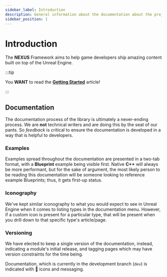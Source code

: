 ```yaml
---
sidebar_label: Introduction
description: General information about the documentation about the project that might be useful.
sidebar_position: 1
---
```



# Introduction

The **NEXUS** Framework aims to help game developers ship amazing content built on top of the Unreal Engine.

:::tip

You **WANT** to read the **[Getting Started](getting-started/)** article!

:::


## Documentation

The documentation process of the library is ultimately a never-ending process. We are **not** technical writers and are doing this by the seat of our pants. So *feedback* is critical to ensure the documentation is developed in a way that is helpful to developers.

### Examples

Examples spread throughout the documentation are presented in a two-tab format, with a **Blueprint** example being visible first. Native **C++** will always be more performant, but for the sake of argument, the most likely person to be reading this documentation will be someone looking to reference example Blueprints; thus, it gets first-up status. 

### Iconography

We've kept similar iconography to what you would expect to see in Unreal Engine when it comes to listing types in the documentation menu. However, if a custom icon is present for a particular type, that will be present when you drill down to that specific type's article/page.

### Versioning

We have elected to keep a single version of the documentation, instead, indicating a module's initial release, and tagging pages which may have version constraints for the time being.

Documentation, which is currently in the development branch (`dev`) is indicated with 🚧 icons and messaging.